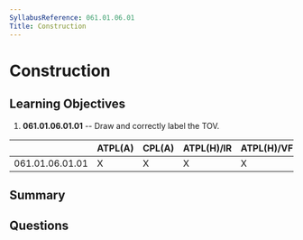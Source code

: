 ```yaml
---
SyllabusReference: 061.01.06.01
Title: Construction
---
```


# Construction

## Learning Objectives

1. **061.01.06.01.01** -- Draw and correctly label the TOV.

|                 | ATPL(A) | CPL(A) | ATPL(H)/IR | ATPL(H)/VFR | CPL(H) | IR  | CBIR(A) |
| --------------- | ------- | ------ | ---------- | ----------- | ------ | --- | ------- |
| 061.01.06.01.01 | X       | X      | X          | X           | X      |     |         |

## Summary

## Questions
